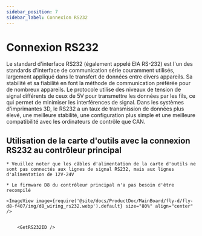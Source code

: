 ```yaml
---
sidebar_position: 7
sidebar_label: Connexion RS232
---
```






# Connexion RS232

Le standard d'interface RS232 (également appelé EIA RS-232) est l'un des standards d'interface de communication série couramment utilisés, largement appliqué dans le transfert de données entre divers appareils. Sa stabilité et sa fiabilité en font la méthode de communication préférée pour de nombreux appareils. Le protocole utilise des niveaux de tension de signal différents de ceux de 5V pour transmettre les données par les fils, ce qui permet de minimiser les interférences de signal. Dans les systèmes d'imprimantes 3D, le RS232 a un taux de transmission de données plus élevé, une meilleure stabilité, une configuration plus simple et une meilleure compatibilité avec les ordinateurs de contrôle que CAN.

## Utilisation de la carte d'outils avec la connexion RS232 au contrôleur principal

    * Veuillez noter que les câbles d'alimentation de la carte d'outils ne sont pas connectés aux lignes de signal RS232, mais aux lignes d'alimentation de 12V-24V

    * Le firmware D8 du contrôleur principal n'a pas besoin d'être recompilé
    
    <ImageView image={require('@site/docs/ProductDoc/MainBoard/fly-d/fly-d8-f407/img/d8_wiring_rs232.webp').default} size="80%" align="center" />


        <GetRS232ID />